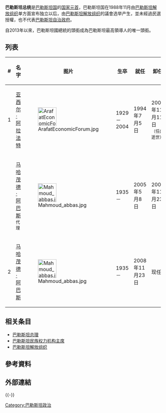 {{Infobox official post
| post                     = 总统
| body                     = 巴勒斯坦国
| native_name              = رئيس دولة فلسطين
| insignia                 = Coat of arms of Palestine (alternative).svg
| insigniasize             = 75
| insigniacaption          = 巴勒斯坦国徽
| flag                     = Flag of Palestine (state).svg
| flagsize                 = 75
| flagborder               = 100
| flagcaption              = 巴勒斯坦国旗
| image                    = Mahmoud Abbas.jpg
| imagesize                = 
| alt                      = 
| incumbent                = [[马哈茂德·阿巴斯|马哈茂德·阿巴斯]]
| acting                    =
| incumbentsince           =  2008年11月23日
| department               = 
| style                    = 
| type                     = 
| status                   = 
| abbreviation             = 
| member_of                = 
| reports_to               = 
| residence                = 
| seat                     = 
| nominator                = 
| appointer                = 由{{Tsl|en|Palestinian National Council|巴勒斯坦民族議會}}推選
| appointer_qualified      = 
| termlength               = 未明定
| termlength_qualified     = 
| constituting_instrument  = 
| precursor                = 
| formation                = 1989年4月2日
| first                    = [[亚西尔·阿拉法特|亚西尔·阿拉法特]]
| last                     = 
| abolished                = 
| succession               = 
| unofficial_names         = 
| deputy                   = 
| salary                   = 
| website                  = 
}}
'''巴勒斯坦总统'''是[[巴勒斯坦国|巴勒斯坦国]]的[[国家元首|国家元首]]，巴勒斯坦国在1988年11月由[[巴勒斯坦解放组织|巴勒斯坦解放组织]]单方面宣布独立以后，由[[巴勒斯坦解放组织|巴勒斯坦解放组织]]的議會选举产生，並未經過民選授權，也不代表[[巴勒斯坦自治政府|巴勒斯坦自治政府]]。

自2013年以來，巴勒斯坦國總統的頭銜成為巴勒斯坦最高領導人的唯一頭銜。

==列表==
{| class="wikitable"
|--
! #
! 名字 
! 图片 
! 生卒 
! 就任
! 卸任
! 任期
! 政党
|-- bgcolor=#FFB6B6
| 1 || [[亚西尔·阿拉法特|亚西尔·阿拉法特]] || [[Image:ArafatEconomicForum.jpg|60px]] || 1929－2004 || 1994年7月5日 || 2004年11月11日<br><small>（任内逝世）</small>|| {{small|{{formatnum:{{age in years and days|1994|7|5|2004|11|11|age=no}}}} || [[法塔赫|法塔赫]]
|-- bgcolor=#FFB6B6
|  || [[马哈茂德·阿巴斯|马哈茂德·阿巴斯]]<br><small>代理</small> || [[File:Mahmoud_abbas.jpg|60px]] || 1935－ || 2005年5月8日 || 2008年11月23日 || {{small|{{formatnum:{{age in years and days|2005|5|8|2008|11|23|age=no}}}}||  [[法塔赫|法塔赫]]
|-- bgcolor=#FFB6B6
| 2 || [[马哈茂德·阿巴斯|马哈茂德·阿巴斯]] || [[File:Mahmoud_abbas.jpg|60px]] || 1935－ || 2008年11月23日  ||现任 ||{{age in years and days|2008|11|23|age=no}} ||[[法塔赫|法塔赫]]
|}

==相关条目==
*[[巴勒斯坦总理|巴勒斯坦总理]]
*[[巴勒斯坦民族权力机构主席|巴勒斯坦民族权力机构主席]]
*[[巴勒斯坦解放组织|巴勒斯坦解放组织]]
== 參考資料 ==
{{reflist}}
== 外部連結 ==

{{-}}
{{亚洲国家元首}}
[[Category:巴勒斯坦政治|Category:巴勒斯坦政治]]